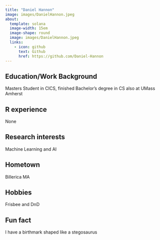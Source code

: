 ```yaml
---
title: "Daniel Hannon"
image: images/DanielHannon.jpeg
about:
  template: solana
  image-width: 15em
  image-shape: round
  image: images/DanielHannon.jpeg
  links:
    - icon: github
      text: Github
      href: https://github.com/Daniel-Hannon
---
```


## Education/Work Background
Masters Student in CICS, finished Bachelor's degree in CS also at UMass Amherst

## R experience
None

## Research interests
Machine Learning and AI

## Hometown
Billerica MA

## Hobbies
Frisbee and DnD

## Fun fact
I have a birthmark shaped like a stegosaurus 